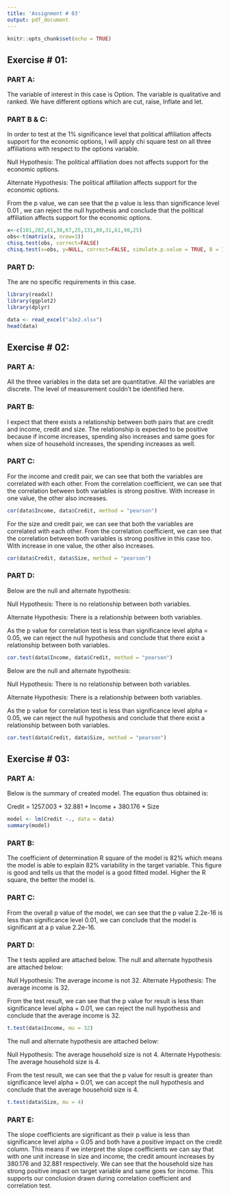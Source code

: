---
title: 'Assignment # 03'
output: pdf_document
---

```{r setup, include=FALSE}
knitr::opts_chunk$set(echo = TRUE)
```


## Exercise # 01:

### PART A:

The variable of interest in this case is Option. The variable is qualitative and ranked. We have different options which are cut, raise, Inflate and let. 


### PART B & C:

In order to test at the 1% significance level that political affiliation affects support for the economic options, I will apply chi square test on all three affiliations with respect to the options variable.

Null Hypothesis: The political affiliation does not affects support for the economic options.

Alternate Hypothesis: The political affiliation affects support for the economic options.

  From the p value, we can see that the p value is less than significance level 0.01 , we can reject the null hypothesis and conclude that the political affiliation affects support for the economic options.

```{r}
x<-c(101,282,61,38,67,25,131,88,31,61,90,25)
obs<-t(matrix(x, nrow=3))
chisq.test(obs, correct=FALSE)
chisq.test(x=obs, y=NULL, correct=FALSE, simulate.p.value = TRUE, B = 100000)
```

### PART D:

The are no specific requirements in this case.


```{r, include=FALSE}
library(readxl)
library(ggplot2)
library(dplyr)
```

```{r, include=FALSE}
data <- read_excel("a3e2.xlsx")
head(data)
```


## Exercise # 02:

### PART A:

All the three variables in the data set are quantitative. All the variables are discrete. The level of measurement couldn't be identified here.

### PART B:

I expect that there exists a relationship between both pairs that are credit and income, credit and size. The relationship is expected to be positive because if income increases, spending also increases and same goes for when size of household increases, the spending increases as well.

### PART C:

For the income and credit pair, we can see that both the variables are correlated with each other. From the correlation coefficient, we can see that the correlation between both variables is strong positive. With increase in one value, the other also increases.

```{r}
cor(data$Income, data$Credit, method = "pearson")
```

For the size and credit pair, we can see that both the variables are correlated with each other. From the correlation coefficient, we can see that the correlation between both variables is strong positive in this case too. With increase in one value, the other also increases.

```{r}
cor(data$Credit, data$Size, method = "pearson")
```

### PART D:

Below are the null and alternate hypothesis:

Null Hypothesis: There is no relationship between both variables.

Alternate Hypothesis: There is a relationship between both variables.

As the p value for correlation test is less than significance level alpha = 0.05, we can reject the null hypothesis and conclude that there exist a relationship between both variables.

```{r}
cor.test(data$Income, data$Credit, method = "pearson")
```

Below are the null and alternate hypothesis:

Null Hypothesis: There is no relationship between both variables.

Alternate Hypothesis: There is a relationship between both variables.

As the p value for correlation test is less than significance level alpha = 0.05, we can reject the null hypothesis and conclude that there exist a relationship between both variables.

```{r}
cor.test(data$Credit, data$Size, method = "pearson")
```


## Exercise # 03:

### PART A:

Below is the summary of created model. The equation thus obtained is:

Credit = 1257.003 + 32.881 * Income + 380.176 * Size

```{r}
model <- lm(Credit ~., data = data)
summary(model)
```
### PART B:

The coefficient of determination R square of the model is 82% which means the model is able to explain 82% variability in the target variable. This figure is good and tells us that the model is a good fitted model. Higher the R square, the better the model is.

### PART C:

From the overall p value of the model, we can see that the p value 2.2e-16 is less than significance level 0.01, we can conclude that the model is significant at a p value 2.2e-16.


### PART D:

The t tests applied are attached below. The null and alternate hypothesis are attached below:

Null Hypothesis: The average income is not 32.
Alternate Hypothesis: The average income is 32.

From the test result, we can see that the p value for result is less than significance level alpha = 0.01, we can reject the null hypothesis and conclude that the average income is 32.

```{r}
t.test(data$Income, mu = 32)
```
The null and alternate hypothesis are attached below:

Null Hypothesis: The average household size is not 4.
Alternate Hypothesis: The average household size is 4.

From the test result, we can see that the p value for result is greater than significance level alpha = 0.01, we can accept the null hypothesis and conclude that the average household size is 4.


```{r}
t.test(data$Size, mu = 4)
```

### PART E:

The slope coefficients are significant as their p value is less than significance level alpha = 0.05 and both have a positive impact on the credit column. This means if we interpret the slope coefficients we can say that with one unit increase in size and income, the credit amount increases by 380.176 and 32.881 respectively. We can see that the household size has strong positive impact on target variable and same goes for income. This supports our conclusion drawn during correlation coefficient and correlation test.

